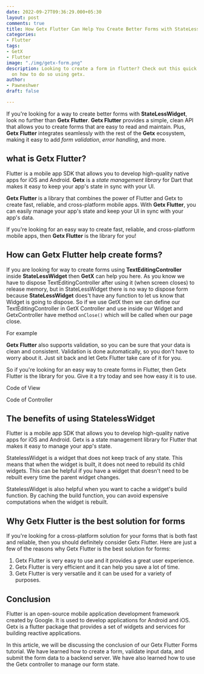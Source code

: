 ```yaml
---
date: 2022-09-27T09:36:29.000+05:30
layout: post
comments: true
title: How Getx Flutter Can Help You Create Better Forms with StateLessWidget
categories:
- Flutter
tags:
- GetX
- Flutter
image: "./img/getx-form.png"
description: Looking to create a form in flutter? Check out this quick and easy guide
  on how to do so using getx.
author:
- Pawneshwer
draft: false

---
```


If you're looking for a way to create better forms with **StateLessWidget**, look no further than **Getx Flutter**. **Getx Flutter** provides a simple, clean API that allows you to create forms that are easy to read and maintain. Plus, **Getx Flutter** integrates seamlessly with the rest of the **Getx** ecosystem, making it easy to add _form validation_, _error handling_, and more.

## what is Getx Flutter?

Flutter is a mobile app SDK that allows you to develop high-quality native apps for iOS and Android. **Getx** is a _state management library_ for Dart that makes it easy to keep your app's state in sync with your UI.

**Getx Flutter** is a library that combines the power of Flutter and Getx to create fast, reliable, and cross-platform mobile apps. With **Getx Flutter**, you can easily manage your app's state and keep your UI in sync with your app's data.

If you're looking for an easy way to create fast, reliable, and cross-platform mobile apps, then **Getx Flutter** is the library for you!

## How can Getx Flutter help create forms?

If you are looking for way to create forms using **TextEditingController** inside **StateLessWidget** then **GetX** can help you here. As you know we have to dispose TextEditingController after using it (when screen closes) to release memory, but in StateLessWidget there is no way to dispose form because **StateLessWidget** does't have any function to let us know that Widget is going to dispose. So if we use GetX then we can define our TextEditingController in GetX Controller and use inside our Widget and GetxController have method `onClose()` which will be called when our page close.

For example

**Getx Flutter** also supports validation, so you can be sure that your data is clean and consistent. Validation is done automatically, so you don't have to worry about it. Just sit back and let Getx Flutter take care of it for you.

So if you're looking for an easy way to create forms in Flutter, then Getx Flutter is the library for you. Give it a try today and see how easy it is to use.

Code of View
<Gist id='ac85f2c3aaa67c72399e357f6049e06f' />

Code of Controller
<Gist id='085f5c8ce0ce23db14005dc40f1c74ee' />

## The benefits of using StatelessWidget

Flutter is a mobile app SDK that allows you to develop high-quality native apps for iOS and Android. Getx is a state management library for Flutter that makes it easy to manage your app's state.

StatelessWidget is a widget that does not keep track of any state. This means that when the widget is built, it does not need to rebuild its child widgets. This can be helpful if you have a widget that doesn't need to be rebuilt every time the parent widget changes.

StatelessWidget is also helpful when you want to cache a widget's build function. By caching the build function, you can avoid expensive computations when the widget is rebuilt.

## Why Getx Flutter is the best solution for forms

If you're looking for a cross-platform solution for your forms that is both fast and reliable, then you should definitely consider Getx Flutter. Here are just a few of the reasons why Getx Flutter is the best solution for forms:

1. Getx Flutter is very easy to use and it provides a great user experience.
2. Getx Flutter is very efficient and it can help you save a lot of time.
3. Getx Flutter is very versatile and it can be used for a variety of purposes.

## Conclusion

Flutter is an open-source mobile application development framework created by Google. It is used to develop applications for Android and iOS. Getx is a flutter package that provides a set of widgets and services for building reactive applications.

In this article, we will be discussing the conclusion of our Getx Flutter Forms tutorial. We have learned how to create a form, validate input data, and submit the form data to a backend server. We have also learned how to use the Getx controller to manage our form state.
